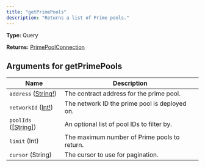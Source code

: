 ```yaml
---
title: "getPrimePools"
description: "Returns a list of Prime pools."
---
```


**Type:** Query

**Returns:** [PrimePoolConnection](/api-reference/types/primepoolconnection)

## Arguments for getPrimePools

| Name | Description |
|------|-------------|
| `address` ([String!](/api-reference/types/string)) | The contract address for the prime pool. |
| `networkId` ([Int!](/api-reference/types/int)) | The network ID the prime pool is deployed on. |
| `poolIds` ([[String]](/api-reference/types/string)) | An optional list of pool IDs to filter by. |
| `limit` (Int) | The maximum number of Prime pools to return. |
| `cursor` (String) | The cursor to use for pagination. |

